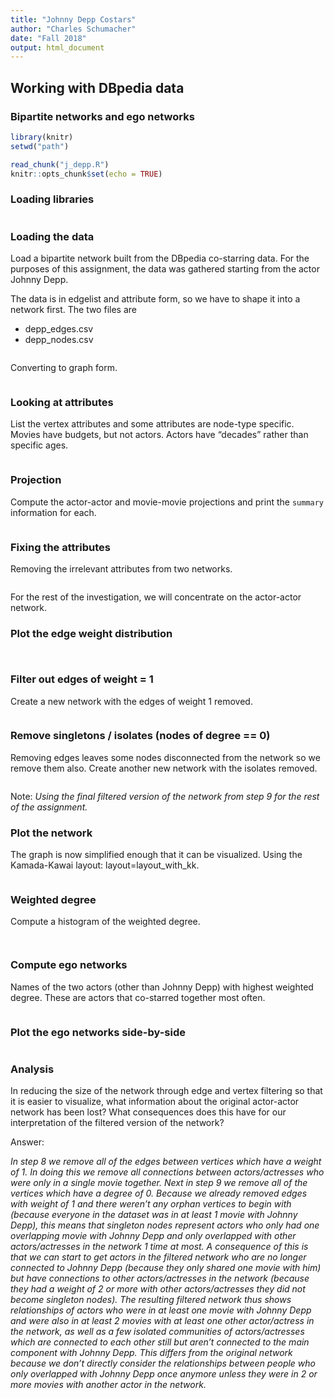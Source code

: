 ---
title: "Johnny Depp Costars"
author: "Charles Schumacher"
date: "Fall 2018"
output: html_document
---

## Working with DBpedia data
### Bipartite networks and ego networks

```{r}
library(knitr)
setwd("path")

read_chunk("j_depp.R")
knitr::opts_chunk$set(echo = TRUE)
```

### Loading libraries

```{r C1, results="hide", warning=FALSE, message=FALSE}
```

### Loading the data

Load a bipartite network built from the DBpedia co-starring data. For the purposes of this assignment, the data was gathered starting from the actor Johnny Depp. 

The data is in edgelist and attribute form, so we have to  shape it into a network first. The two files are

- depp_edges.csv
- depp_nodes.csv

```{r, C2}

```

Converting to graph form.

```{r, C3}

```

### Looking at attributes 

List the vertex attributes and some attributes are node-type specific. Movies have budgets, but not actors. Actors have "decades" rather than specific ages.

```{r, C4}

```

### Projection

Compute the actor-actor and movie-movie projections and print the ```summary``` information for each.

```{r, C5}

```

### Fixing the attributes 

Removing the irrelevant attributes from two networks.

```{r, C6}

```

For the rest of the investigation, we will concentrate on the actor-actor network.

### Plot the edge weight distribution

```{r, C7a}

```

```{r, C7b}

```

### Filter out edges of weight = 1 

Create a new network with the edges of weight 1 removed.

```{r, C8}

```

### Remove singletons / isolates (nodes of degree == 0) 

Removing edges leaves some nodes disconnected from the network so we remove them also. Create another new network with the isolates removed. 

```{r, C9}

```


Note: _Using the final filtered version of the network from step 9 for the rest of the assignment._

### Plot the network

The graph is now simplified enough that it can be visualized. Using the Kamada-Kawai layout: layout=layout_with_kk.

```{r, C10}

```

### Weighted degree

Compute a histogram of the weighted degree.

```{r, C11a}

```

```{r, C11b}

```


### Compute ego networks

Names of the two actors (other than Johnny Depp) with highest weighted degree. These are actors that co-starred together most often. 

```{r, C12}

```

### Plot the ego networks side-by-side

```{r, C13}

```

### Analysis

In reducing the size of the network through edge and vertex filtering so that it is easier to visualize, what information about the original actor-actor network has been lost? What consequences does this have for our interpretation of the filtered version of the network?

Answer:

_In step 8 we remove all of the edges between vertices which have a weight of 1. In doing this we remove all connections between actors/actresses who were only in a single movie together. Next in step 9 we remove all of the vertices which have a degree of 0. Because we already removed edges with weight of 1 and there weren't any orphan vertices to begin with (because everyone in the dataset was in at least 1 movie with Johnny Depp), this means that singleton nodes represent actors who only had one overlapping movie with Johnny Depp and only overlapped with other actors/actresses in the network 1 time at most. A consequence of this is that we can start to get actors in the filtered network who are no longer connected to Johnny Depp (because they only shared one movie with him) but have connections to other actors/actresses in the network (because they had a weight of 2 or more with other actors/actresses they did not become singleton nodes). The resulting filtered network thus shows relationships of actors who were in at least one movie with Johnny Depp and were also in at least 2 movies with at least one other actor/actress in the network, as well as a few isolated communities of actors/actresses which are connected to each other still but aren't connected to the main component with Johnny Depp. This differs from the original network because we don't directly consider the relationships between people who only overlapped with Johnny Depp once anymore unless they were in 2 or more movies with another actor in the network. _

